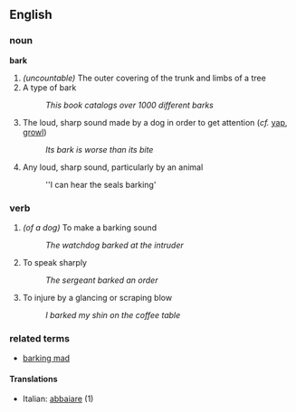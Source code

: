 == English ==

=== noun ===
'''bark'''

# ''(uncountable)'' The outer covering of the trunk and limbs of a tree
# A type of bark
#: ''This book catalogs over 1000 different barks''
# The loud, sharp sound made by a dog in order to get attention (''cf.'' [[yap]], [[growl]])
#: ''Its bark is worse than its bite''
# Any loud, sharp sound, particularly by an animal
#: ''I can hear the seals barking'

=== verb ===

# ''(of a dog)'' To make a barking sound
#: ''The watchdog barked at the intruder''
# To speak sharply
#: ''The sergeant barked an order''
# To injure by a glancing or scraping blow
#: ''I barked my shin on the coffee table''

=== related terms ===

* [[barking mad]]

====Translations====
*Italian: [[abbaiare]] (1)
